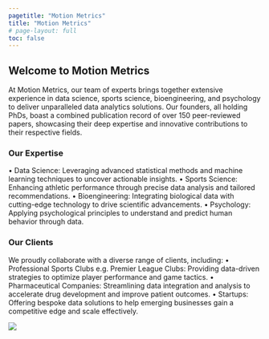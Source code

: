 ```yaml
---
pagetitle: "Motion Metrics"
title: "Motion Metrics"
# page-layout: full
toc: false
---
```


## Welcome to Motion Metrics
At Motion Metrics, our team of experts brings together extensive experience in data science, sports science, bioengineering, and psychology to deliver unparalleled data analytics solutions. Our founders, all holding PhDs, boast a combined publication record of over 150 peer-reviewed papers, showcasing their deep expertise and innovative contributions to their respective fields.

### Our Expertise
•	Data Science: Leveraging advanced statistical methods and machine learning techniques to uncover actionable insights.
•	Sports Science: Enhancing athletic performance through precise data analysis and tailored recommendations.
•	Bioengineering: Integrating biological data with cutting-edge technology to drive scientific advancements.
•	Psychology: Applying psychological principles to understand and predict human behavior through data.

### Our Clients
We proudly collaborate with a diverse range of clients, including:
•	Professional Sports Clubs e.g. Premier League Clubs: Providing data-driven strategies to optimize player performance and game tactics.
•	Pharmaceutical Companies: Streamlining data integration and analysis to accelerate drug development and improve patient outcomes.
•	Startups: Offering bespoke data solutions to help emerging businesses gain a competitive edge and scale effectively.

![](./img/reporting2.png){.hero}
